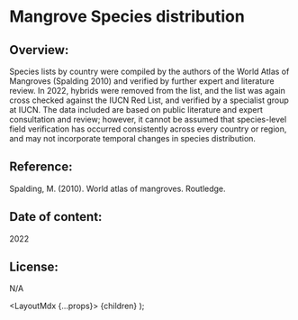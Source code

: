 
# Mangrove Species distribution

## Overview: 
Species lists by country were compiled by the authors of the World Atlas of Mangroves (Spalding 2010) and verified by further expert and literature review. In 2022, hybrids were removed from the list, and the list was again cross checked against the IUCN Red List, and verified by a specialist group at IUCN. The data included are based on public literature and expert consultation and review; however, it cannot be assumed that species-level field verification has occurred consistently across every country or region, and may not incorporate temporal changes in species distribution.

## Reference: 
Spalding, M. (2010). World atlas of mangroves. Routledge.

## Date of content:
2022

## License: 
N/A

  <LayoutMdx {...props}>
    {children}
  </LayoutMdx>
);